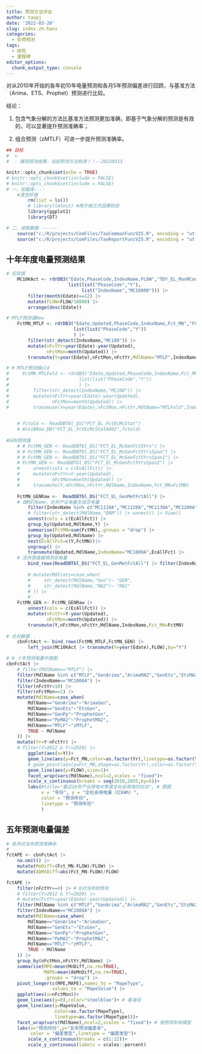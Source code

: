 ```yaml
---
title: 预测方法评估
author: taopj
date: '2022-03-20'
slug: index.zh-hans
categories:
  - 负荷预测
tags:
  - 研究
  - 里程碑
editor_options: 
  chunk_output_type: console
---
```


对从2010年开始的各年初10年电量预测和各月5年预测偏差进行回顾，与基准方法（Arima、ETS、Prophet）预测进行比较。

结论：

 1. 包含气象分解的方法比基准方法预测更加准确，即基于气象分解的预测是有效的，可以显著提升预测准确率；
 
 2. 组合预测（zMTLF）可进一步提升预测准确率。


```r

## 目标
#  >  
#  - 展现预测成果，当前预测方法有效！！--20220313

knitr::opts_chunk$set(echo = TRUE)
# knitr::opts_chunk$set(include = FALSE)
# knitr::opts_chunk$set(include = FALSE)
# 一、加载库----
    #清空环境
        rm(list = ls())
        # library(lmtest) #用于格兰杰因果检验
        library(ggplot2)
        library(DT)

# 二、读取数据 ------
    source("c:/R/projects/ComFiles/TaoCommonFuncV25.R", encoding = "utf-8")
    source("c:/R/projects/ComFiles/TaoReportFuncV25.R", encoding = "utf-8")

```

## 十年年度电量预测结果

```r
# 实际值
    MC10KAct <- rdrDB3("Edate,PhaseCode,IndexName,FLOW","TDY_EL_MonMConsumpStat",
                       list(list("PhaseCode","Y"),
                            list("IndexName","MC10000"))) |> 
        filter(month(Edate)==12) |> 
        mutate(FLOW=FLOW/10000) |> 
        arrange(desc(Edate))

# MTLF预测值New
    FctMN_MTLF <- rdrDB3("Edate,Updated,PhaseCode,IndexName,Fct_MN","FCT_EL_FctEcMcStat",
                         list(list("PhaseCode","Y"))
                         ) |>
        filter(str_detect(IndexName,"MC100")) |> 
        mutate(nFctYr=year(Edate)-year(Updated),
               nFctMon=month(Updated)) |> 
        transmute(Y=year(Edate),nFctMon,nFctYr,MdlName="MTLF",IndexName,Fct_MN)

# # MTLF预测值old
#     FctMN_MTLFold <- rdrDB3("Edate,Updated,PhaseCode,IndexName,Fct_MN","FCT_EL_FctEcMcStat0402",
#                          list(list("PhaseCode","Y"))
#                          ) |>
#         filter(str_detect(IndexName,"MC100")) |> 
#         mutate(nFctYr=year(Edate)-year(Updated),
#                nFctMon=month(Updated)) |> 
#         transmute(Y=year(Edate),nFctMon,nFctYr,MdlName="MTLFold",IndexName,Fct_MN)

    
    # fctold <- ReadDBTbl_DS("FCT_EL_FctEcMcStat")
    # AntiBRow_DB("FCT_EL_FctEcMcStat0402",fctold)
    
#GEN预测值
    # # FctMN_GEN <- ReadDBTbl_DS("FCT_EL_McGenFct5Yrs") |> 
    # # FctMN_GEN <- ReadDBTbl_DS("FCT_EL_McGenFct5YrsSpan") |> 
    # # FctMN_GEN <- ReadDBTbl_DS("FCT_EL_McGenFct5YrsSpan1") |> 
    # FctMN_GEN <- ReadDBTbl_DS("FCT_EL_McGenFct5YrsSpan2") |> 
    #     unnest(cols = c(EcAllFct)) |> 
    #     mutate(nFctYr=Y-year(Updated),
    #            nFctMon=month(Updated)) |> 
    #     transmute(Y,nFctMon,nFctYr,MdlName,IndexName,Fct_MN=FctMN)
    
    FctMN_GENRaw <-  ReadDBTbl_DS("FCT_EL_GenMetFctAll") |>
    # 按MdlName，合并产业电量生成总电量
        filter(IndexName %in% c("MC1110A","MC1120A","MC1130A","MC1200A")) |>
        # filter(str_detect(MdlName,"DRM")) |> unnest() |> View()
        unnest(cols = c(EcAllFct)) |>
        group_by(Updated,MdlName,Y) |>
        summarise(FctMN=sum(FctMN),.groups = "drop") |>
        group_by(Updated,MdlName) |>
        nest(EcAllFct=c(Y,FctMN))|>
        ungroup() |>
        transmute(Updated,MdlName,IndexName="MC1000A",EcAllFct) |> 
    # 合并原直接预测总电量
        bind_rows(ReadDBTbl_DS("FCT_EL_GenMetFctAll") |> filter(IndexName=="MC10000"))
            
        # mutate(Mdlcats=case_when(
        #     str_detect(MdlName,"Gen")~ "GEN",
        #     str_detect(MdlName,"MA2")~ "MA2"
        # )) |> 
        # 
    FctMN_GEN <- FctMN_GENRaw |>
        unnest(cols = c(EcAllFct)) |>
        mutate(nFctYr=Y-year(Updated),
               nFctMon=month(Updated)) |>
        transmute(Y,nFctMon,nFctYr,MdlName,IndexName,Fct_MN=FctMN)
    
# 合并数据
    cbnFctAct <- bind_rows(FctMN_MTLF,FctMN_GEN) |> 
        left_join(MC10KAct |> transmute(Y=year(Edate),FLOW),by="Y")

# # 十年预测电量中值图
cbnFctAct |>
    # filter(MdlName=="MTLF") |> 
    filter(MdlName %in% c("MTLF","GenArima","ArimaMA2","GenEts","EtsMA2","GenPp","PpMA2")) |>
    filter(IndexName=="MC1000A") |> 
    filter(nFctYr<10) |> 
    filter(nFctMon==1) |> 
    mutate(MdlName=case_when(
        MdlName=="GenArima"~"ArimaGen",
        MdlName=="GenEts"~"EtsGen",
        MdlName=="GenPp"~"ProphetGen",
        MdlName=="PpMA2"~"ProphetMA2",
        MdlName=="MTLF"~"zMTLF",
        TRUE ~ MdlName
    )) |> 
    mutate(Yr=Y-nFctYr) |> 
    # filter(Y>2012 & Y!=2020) |>
        ggplot(aes(x=Y))+
        geom_line(aes(y=Fct_MN,color=as.factor(Yr),linetype=as.factor(Yr)))+ #linetype=as.factor(nFctMon)
        # geom_point(aes(y=Fct_MN,shape=as.factor(Yr),color=as.factor(Yr)))+ 
        geom_line(aes(y=FLOW),size=1)+
        facet_wrap(vars(MdlName),ncol=2,scales = "fixed")+
        scale_x_continuous(breaks = seq(2010,2035,by=5))+
        labs(#title="最近10年产业用电对季度全社会用电的拉动", # 图题
             x = "年份", y = "全社会用电量（亿kWh）",
             color = "预测年份",
             linetype = "预测年份"
             )

```

## 五年预测电量偏差

```r
# 各月对当年预测准确率
# 
fctAPE <- cbnFctAct |> 
    na.omit() |> 
    mutate(MnDiff=(Fct_MN-FLOW)/FLOW) |> 
    mutate(AbMnDiff=abs(Fct_MN-FLOW)/FLOW) 

fctAPE |> 
    filter(nFctYr==4) |> # 0对当年的预测
    # filter(Y>2012 & Y!=2020) |>
    # mutate(FctYr=year(Edate)-year(Updated)) |> 
    filter(MdlName %in% c("MTLF","GenArima","ArimaMA2","GenEts","EtsMA2","GenPp","PpMA2")) |>
    filter(IndexName=="MC1000A") |>
    mutate(MdlName=case_when(
        MdlName=="GenArima"~"ArimaGen",
        MdlName=="GenEts"~"EtsGen",
        MdlName=="GenPp"~"ProphetGen",
        MdlName=="PpMA2"~"ProphetMA2",
        MdlName=="MTLF"~"zMTLF",
        TRUE ~ MdlName
    )) |> 
    group_by(nFctMon,nFctYr,MdlName) |> 
    summarise(MPE=mean(MnDiff,na.rm=TRUE),
              MAPE=mean(AbMnDiff,na.rm=TRUE),
              .groups = "drop") |> 
    pivot_longer(c(MPE,MAPE),names_to = "MapeType",
                 values_to = "MapeValue") |> 
    ggplot(aes(x=nFctMon))+
    geom_line(aes(y=0),color="steelblue")+ # 基准线
    geom_line(aes(y=MapeValue,
                  color=as.factor(MapeType),
                  linetype=as.factor(MapeType)))+
    facet_wrap(vars(MdlName),ncol=2,scales = "fixed")+ # 按预测年和模型
    labs(x="预测月份",y="五年预测偏差率",
         color = "偏差类型",linetype = "偏差类型")+
        scale_x_continuous(breaks = c(1:12))+
        scale_y_continuous(labels = scales::percent)
```
